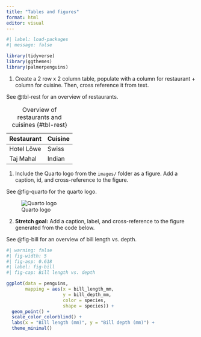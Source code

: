 ```yaml
---
title: "Tables and figures"
format: html
editor: visual
---
```


```r
#| label: load-packages
#| message: false

library(tidyverse)
library(ggthemes)
library(palmerpenguins)
```

1.  Create a 2 row x 2 column table, populate with a column for restaurant + column for cuisine. Then, cross reference it from text.

See @tbl-rest for an overview of restaurants.

| Restaurant | Cuisine |
|------------|---------|
| Hotel Löwe | Swiss   |
| Taj Mahal  | Indian  |

: Overview of restaurants and cuisines {#tbl-rest}



1.  Include the Quarto logo from the `images/` folder as a figure. Add a caption, id, and cross-reference to the figure.

See @fig-quarto for the quarto logo.

![Quarto logo](images/quarto-logo.png){#fig-quarto}

2.  **Stretch goal:** Add a caption, label, and cross-reference to the figure generated from the code below.

See @fig-bill for an overview of bill length vs. depth.

```r
#| warning: false
#| fig-width: 5
#| fig-asp: 0.618
#| label: fig-bill
#| fig-cap: Bill length vs. depth

ggplot(data = penguins,
       mapping = aes(x = bill_length_mm, 
                     y = bill_depth_mm,
                     color = species,
                     shape = species)) +
  geom_point() +
  scale_color_colorblind() +
  labs(x = "Bill length (mm)", y = "Bill depth (mm)") +
  theme_minimal()
```
